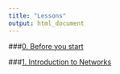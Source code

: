 ```yaml
---
title: "Lessons"
output: html_document
---
```


###[0. Before you start](https://dshizuka.github.io/network2018/00_before_you_start.html)

###[1. Introduction to Networks](https://dshizuka.github.io/network2018/01_intro.html)

###